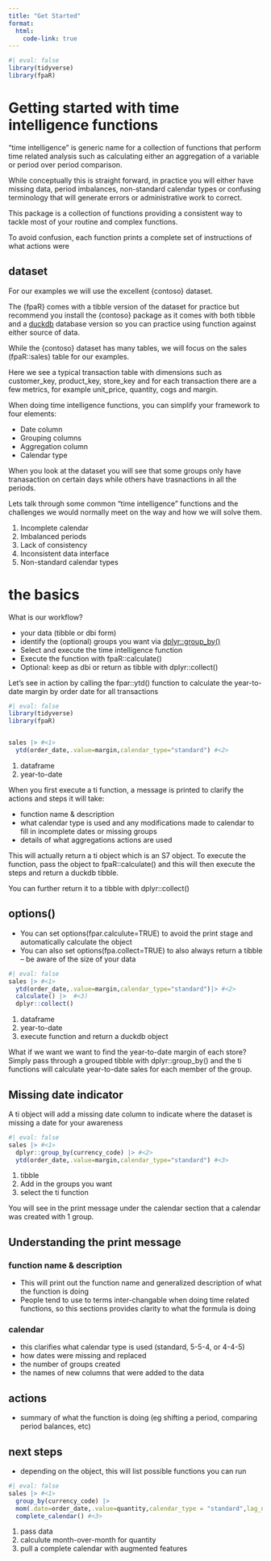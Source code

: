 ```yaml
---
title: "Get Started"
format:
  html:
    code-link: true
---
```


```r
#| eval: false
library(tidyverse)
library(fpaR)

```



# Getting started with time intelligence functions

"time intelligence" is generic name for a collection of functions that perform time related analysis such as calculating either an aggregation of a variable or  period over period comparison.

While conceptually this is straight forward, in practice you will either have missing data, period imbalances, non-standard calendar types or confusing terminology that will generate errors or administrative work to correct.


This package is a collection of functions providing a consistent way to tackle most of your routine and complex functions.

To avoid confusion, each function prints a complete set of instructions of what actions were

## dataset

For our examples we will use the excellent {contoso} dataset.

The {fpaR} comes with a tibble version of the dataset for practice but recommend you install the {contoso} package as it comes with both tibble and a [duckdb](https://duckdb.org/) database version so you can practice using function against either source of data.

While the {contoso} dataset has many tables, we will focus on the sales (fpaR::sales) table for our examples.

Here we see a typical transaction table with dimensions such as customer_key, product_key, store_key and for each transaction there are a few metrics, for example unit_price, quantity, cogs and margin. 

When doing time intelligence functions, you can simplify your framework to four elements:

- Date column
- Grouping columns
- Aggregation column
- Calendar type

When you look at the dataset you will see that some groups only have tranasaction on certain days while others have trasnactions in all the periods.

Lets talk through some common "time intelligence" functions and the challenges we would normally meet on the way and how we will solve them. 

1) Incomplete calendar
2) Imbalanced periods
3) Lack of consistency
4) Inconsistent data interface 
5) Non-standard calendar types

# the basics

What is our workflow?

- your data (tibble or dbi form)
- identify the (optional) groups you want via [dplyr::group_by()](https://dplyr.tidyverse.org/reference/group_by.html)
- Select and execute the time intelligence function 
- Execute the function with fpaR::calculate() 
- Optional: keep as dbi or return as tibble with dplyr::collect()

Let's see in action by calling the fpar::ytd() function to calculate the year-to-date margin by order date for all transactions

```r
#| eval: false
library(tidyverse)
library(fpaR)


sales |> #<1>
  ytd(order_date,.value=margin,calendar_type="standard") #<2>


```
1. dataframe
2. year-to-date

When you first execute a ti function, a message is printed to clarify the actions and steps it will take:

- function name & description
- what calendar type is used and any modifications made to calendar to fill in incomplete dates or missing groups
- details of what aggregations actions are used

This will actually return a ti object which is an S7 object. To execute the function, pass the object to fpaR::calculate() and this will then execute the steps and return a duckdb tibble.

You can further return it to a tibble with dplyr::collect()

::: {.callout-note}
## options()

- You can set options(fpar.calculute=TRUE) to avoid the print stage and automatically calculate the object
- You can also set options(fpa.collect=TRUE) to also always return a tibble -- be aware of the size of your data

:::




```r
#| eval: false
sales |> #<1>
  ytd(order_date,.value=margin,calendar_type="standard")|> #<2>
  calculate() |>  #<3)
  dplyr::collect()

```

1. dataframe
2. year-to-date
3. execute function and return a duckdb object

What if we want we want to find the year-to-date margin of each store? Simply pass through a grouped tibble with dplyr::group_by() and the ti functions will calculate year-to-date sales for each member of the group.


::: {.callout-note}
## Missing date indicator

A ti object will add a missing date column to indicate where the dataset is missing a date for your awareness

:::

```r
#| eval: false
sales |> #<1>
  dplyr::group_by(currency_code) |> #<2>
  ytd(order_date,.value=margin,calendar_type="standard") #<3>

```
1. tibble
2. Add in the groups you want
3. select the ti function


You will see in the print message under the calendar section that a calendar was created with 1 group.


## Understanding the print message

### function name & description

- This will print out the function name and generalized description of what the function is doing
- People tend to use to terms inter-changable when doing time related functions, so this sections provides clarity to what the formula is doing

### calendar
- this clarifies what calendar type is used (standard, 5-5-4, or 4-4-5)
- how dates were missing and replaced
- the number of groups created 
- the names of new columns that were added to the data

## actions
- summary of what the function is doing (eg shifting a period, comparing period balances, etc)

## next steps
- depending on the object, this will list possible functions you can run
```r
#| eval: false
sales |> #<1>
  group_by(currency_code) |> 
  mom(.date=order_date,.value=quantity,calendar_type = "standard",lag_n=4) |> #<2>
  complete_calendar() #<3>
```
1. pass data
2. calculute month-over-month for quantity
3. pull a complete calendar with augmented features



